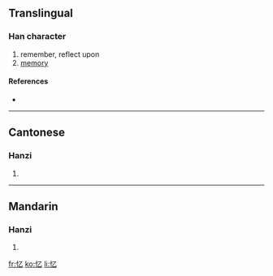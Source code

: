 {{see|憶}}
==Translingual==

===Han character===
{{Han char|rn=61|rad=心|as=01|sn=4|four=|canj=心弓 (PN)}}

# remember, reflect upon
# [[memory]]

====References====
* {{Han ref|kx=0375.031|hdz=42268.020|uh=5FC6|ud=24518}}

----

==Cantonese==

===Hanzi===
{{yue-hanzi|jyut=|y=yik1}}

# {{defn|Cantonese}}

----

==Mandarin==

===Hanzi===
{{cmn-hanzi|tra=憶|pin=[[yì]] ([[yi4]])|wg=i<sup>4</sup>}}

# {{defn|Mandarin}}

[[fr:忆]]
[[ko:忆]]
[[li:忆]]